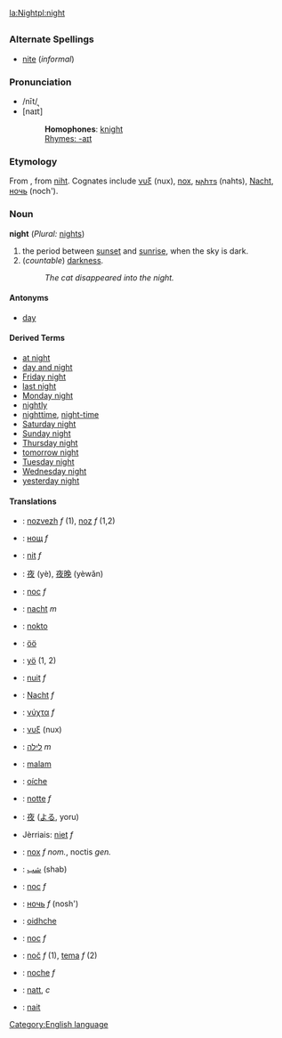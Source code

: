 [[la:Night]][[pl:night]]
=={{en}}==
[[Category:English language]]
===Alternate Spellings===
*[[nite]] (''informal'')
===Pronunciation===
*/nīt/
*[naɪt̚]
*:'''Homophones''': [[knight]]
*:[[Rhymes:English:-aɪt|Rhymes: -aɪt]]
===Etymology===
From {{enm}}, from {{ang}} [[niht]]. Cognates include {{grc}} [[νυξ]] (nux), {{la}} [[nox]], {{got}} [[𐌽𐌰𐌷𐍄𐍃]] (nahts), {{de}} [[Nacht]], {{ru}} [[ночь]] (noch').
===Noun===
'''night''' (''Plural:'' [[nights]])

#the period between [[sunset]] and [[sunrise]], when the sky is dark.
#(''countable'') [[darkness]].
#:''The cat disappeared into the night.''
====Antonyms====
*[[day]]
====Derived Terms====
*[[at night]]
*[[day and night]]
*[[Friday night]]
*[[last night]]
*[[Monday night]]
*[[nightly]]
*[[nighttime]], [[night-time]]
*[[Saturday night]]
*[[Sunday night]]
*[[Thursday night]]
*[[tomorrow night]]
*[[Tuesday night]]
*[[Wednesday night]]
*[[yesterday night]]

====Translations====
*{{br}}: [[nozvezh]] ''f'' (1), [[noz]] ''f'' (1,2)
*{{bg}}: [[нощ]] ''f''
*{{ca}}: [[nit]] ''f''
*{{zh}}: [[夜]] (yè), [[夜晚]] (yèwǎn)
*{{cs}}: [[noc]] ''f''
*{{nl}}: [[nacht]] ''m''
*{{eo}}: [[nokto]]
*{{et}}: [[öö]]
*{{fi}}: [[yö]] (1, 2)
*{{fr}}: [[nuit]] ''f''
*{{de}}: [[Nacht]] ''f''
*{{el}}: [[νύχτα]] ''f''
*{{grc}}: [[νυξ]] (nux) <!-- please check -->
*{{he}}: [[לילה]] ''m''
*{{id}}: [[malam]]
*{{ga}}: [[oíche]]
*{{it}}: [[notte]] ''f''
*{{ja}}: [[夜]] ([[よる]], yoru)
*Jèrriais:  [[niet]] ''f''
*{{la}}: [[nox]] ''f nom.'', noctis ''gen.''
*{{fa}}: [[شب]] (shab)
*{{pl}}: [[noc]] ''f''
*{{ru}}: [[ночь]] ''f'' (nosh')
*{{gd}}: [[oidhche]]
*{{sk}}: [[noc]] ''f''
*{{sl}}: [[noč]] ''f'' (1), [[tema]] ''f'' (2)
*{{es}}: [[noche]] ''f''
*{{sv}}: [[natt]], ''c''
*{{tpi}}: [[nait]]